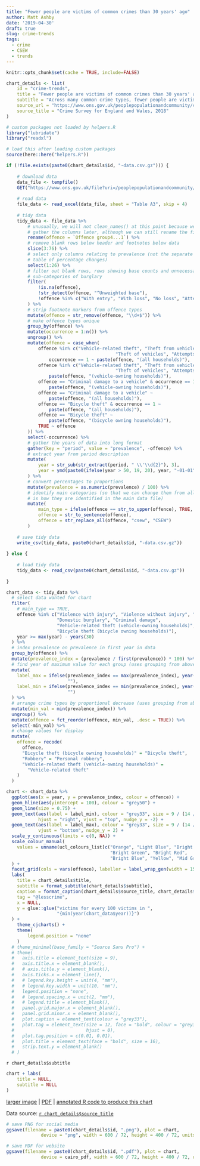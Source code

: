 ```yaml
---
title: "Fewer people are victims of common crimes than 30 years' ago"
author: Matt Ashby
date: '2019-04-30'
draft: true
slug: crime-trends
tags:
  - crime
  - CSEW
  - trends
---
```


```r
knitr::opts_chunk$set(cache = TRUE, include=FALSE)
```

```r
chart_details <- list(
	id = "crime-trends",
	title = "Fewer people are victims of common crimes than 30 years' ago",
	subtitle = "Across many common crime types, fewer people are victims now than 30 years' ago. For example, for every 100 people who were a victim of vehicle-related theft at least once in {min(year(chart_data$year))}, only {scales::number(chart_data$prevalence_index[chart_data$offence == 'Vehicle-related theft' & year(chart_data$year) == max(year(chart_data$year))])} people were a victim at least once in {max(year(chart_data$year))}.",
	source_url = "https://www.ons.gov.uk/peoplepopulationandcommunity/crimeandjustice/datasets/crimeinenglandandwalesappendixtables",
	source_title = "Crime Survey for England and Wales, 2018"
)
```

```r
# custom packages not loaded by helpers.R
library("lubridate")
library("readxl")

# load this after loading custom packages
source(here::here("helpers.R"))
```

```r
if (!file.exists(paste0(chart_details$id, "-data.csv.gz"))) {
	
	# download data
	data_file <- tempfile()
	GET("https://www.ons.gov.uk/file?uri=/peoplepopulationandcommunity/crimeandjustice/datasets/crimeinenglandandwalesappendixtables/yearendingdecember2018/appendixtablesyearendingdecember2018.xlsx", write_disk(data_file))
	
	# read data
	file_data <- read_excel(data_file, sheet = "Table A3", skip = 4)
	
	# tidy data
	tidy_data <- file_data %>% 
		# unusually, we will not clean_names() at this point because we are going to 
		# gather the columns later, although we can still rename the first column
		rename(offence = `Offence group4...1`) %>% 
		# remove blank rows below header and footnotes below data
		slice(3:76) %>%
		# select only columns relating to prevalence (not the separate but adjacent
		# table of percentage changes)
		select(1:26) %>% 
		# filter out blank rows, rows showing base counts and unnecessary 
		# sub-categories of burglary
		filter(
			!is.na(offence),
			!str_detect(offence, "^Unweighted base"),
			!offence %in% c("With entry", "With loss", "No loss", "Attempts")
		) %>%
		# strip footnote markers from offence types
		mutate(offence = str_remove(offence, "\\d+$")) %>% 
		# make offence types unique
		group_by(offence) %>% 
		mutate(occurrence = 1:n()) %>%
		ungroup() %>% 
		mutate(offence = case_when(
			offence %in% c("Vehicle-related theft", "Theft from vehicles", 
										 "Theft of vehicles", "Attempts of and from vehicles") & 
				occurrence == 1 ~ paste(offence, "(all households)"),
			offence %in% c("Vehicle-related theft", "Theft from vehicles", 
										 "Theft of vehicles", "Attempts of and from vehicles") ~ 
				paste(offence, "(vehicle-owning households)"),
			offence == "Criminal damage to a vehicle" & occurrence == 1 ~ 
				paste(offence, "(vehicle-owning households)"),
			offence == "Criminal damage to a vehicle" ~ 
				paste(offence, "(all households)"),
			offence == "Bicycle theft" & occurrence == 1 ~ 
				paste(offence, "(all households)"),
			offence == "Bicycle theft" ~ 
				paste(offence, "(bicycle owning households)"),
			TRUE ~ offence
		)) %>% 
		select(-occurrence) %>% 
		# gather the years of data into long format
		gather(key = "period", value = "prevalence", -offence) %>% 
		# extract year from period description
		mutate(
			year = str_sub(str_extract(period, " \\'\\d{2}"), 3),
			year = ymd(paste0(ifelse(year > 50, 19, 20), year, "-01-01"))
		) %>% 
		# convert percentages to proportions
		mutate(prevalence = as.numeric(prevalence) / 100) %>% 
		# identify main categories (so that we can change them from all caps, which
		# is how they are identified in the main data file)
		mutate(
			main_type = ifelse(offence == str_to_upper(offence), TRUE, FALSE),
			offence = str_to_sentence(offence),
			offence = str_replace_all(offence, "csew", "CSEW")
		)
	
	# save tidy data
	write_csv(tidy_data, paste0(chart_details$id, "-data.csv.gz"))	
	
} else {
	
	# load tidy data
	tidy_data <- read_csv(paste0(chart_details$id, "-data.csv.gz"))
	
}
```

```r
chart_data <- tidy_data %>% 
  # select data wanted for chart
  filter(
    # main_type == TRUE,
    offence %in% c("Violence with injury", "Violence without injury", "Robbery", 
                   "Domestic burglary", "Criminal damage", 
                   "Vehicle-related theft (vehicle-owning households)", 
                   "Bicycle theft (bicycle owning households)"),
    year >= max(year) - years(30)
  ) %>% 
  # index prevalence on prevalence in first year in data
  group_by(offence) %>% 
  mutate(prevalence_index = (prevalence / first(prevalence)) * 100) %>% 
  # find year of maximum value for each group (uses grouping from above)
  mutate(
    label_max = ifelse(prevalence_index == max(prevalence_index), year(year), 
                       ""),
    label_min = ifelse(prevalence_index == min(prevalence_index), year(year), 
                       "")
  ) %>% 
  # arrange crime types by proportional decrease (uses grouping from above)
  mutate(min_val = min(prevalence_index)) %>% 
  ungroup() %>% 
  mutate(offence = fct_reorder(offence, min_val, .desc = TRUE)) %>% 
  select(-min_val) %>% 
  # change values for display
  mutate(
    offence = recode(
      offence, 
      "Bicycle theft (bicycle owning households)" = "Bicycle theft",
      "Robbery" = "Personal robbery",
      "Vehicle-related theft (vehicle-owning households)" = 
        "Vehicle-related theft"
    )
  )
```

```r
chart <- chart_data %>% 
  ggplot(aes(x = year, y = prevalence_index, colour = offence)) + 
  geom_hline(aes(yintercept = 100), colour = "grey50") +
  geom_line(size = 0.75) +
  geom_text(aes(label = label_min), colour = "grey33", size = 9 / (14 / 5), 
            hjust = "right", vjust = "top", nudge_y = -2) +
  geom_text(aes(label = label_max), colour = "grey33", size = 9 / (14 / 5), 
            vjust = "bottom", nudge_y = 2) +
  scale_y_continuous(limits = c(0, NA)) +
  scale_colour_manual(
    values = unname(ucl_colours_list[c("Orange", "Light Blue", "Bright Pink",
                                       "Bright Green", "Bright Red", 
                                       "Bright Blue", "Yellow", "Mid Green")])
  ) +
  facet_grid(cols = vars(offence), labeller = label_wrap_gen(width = 15)) +
  labs(
    title = chart_details$title,
    subtitle = format_subtitle(chart_details$subtitle),
    caption = format_caption(chart_details$source_title, chart_details$id),
    tag = "@lesscrime",
    x = NULL,
    y = glue::glue("victims for every 100 victims in ",
                   "{min(year(chart_data$year))}")
  ) +
	theme_cjcharts() +
	theme(
		legend.position = "none"
	)
  # theme_minimal(base_family = "Source Sans Pro") +
  # theme(
  #   axis.title = element_text(size = 9),
  #   axis.title.x = element_blank(),
  #   # axis.title.y = element_blank(),
  #   axis.ticks.x = element_line(),
  #   # legend.key.height = unit(4, "mm"),
  #   # legend.key.width = unit(10, "mm"),
  #   legend.position = "none",
  #   # legend.spacing.x = unit(2, "mm"),
  #   # legend.title = element_blank(),
  #   panel.grid.major.x = element_blank(),
  #   panel.grid.minor.x = element_blank(),
  #   plot.caption = element_text(colour = "grey33"),
  #   plot.tag = element_text(size = 12, face = "bold", colour = "grey33", 
  #                           hjust = 0),
  #   plot.tag.position = c(0.01, 0.01),
  #   plot.title = element_text(face = "bold", size = 16),
  #   strip.text.y = element_blank()
  # )
```

`r chart_details$subtitle`

```r
chart + labs(
	title = NULL,
	subtitle = NULL
)
```

[larger image](../`r chart_details$id`.png) | [PDF](../`r chart_details$id`.pdf)
| [annotated R code to produce this chart](https://github.com/mpjashby/cj-charts/blob/master/content/`r chart_details$id`.Rmd)

Data source: [`r chart_details$source_title`](`r chart_details$source_url`)

```r
# save PNG for social media
ggsave(filename = paste0(chart_details$id, ".png"), plot = chart, 
			 device = "png", width = 600 / 72, height = 400 / 72, units = "in")

# save PDF for website
ggsave(filename = paste0(chart_details$id, ".pdf"), plot = chart, 
			 device = cairo_pdf, width = 600 / 72, height = 400 / 72, units = "in")
```
